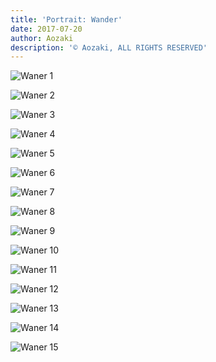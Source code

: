 ```yaml
---
title: 'Portrait: Wander'
date: 2017-07-20
author: Aozaki
description: '© Aozaki, ALL RIGHTS RESERVED'
---
```



![Waner 1](#portfolio/20170720_wander/0001.jpg)

![Waner 2](#portfolio/20170720_wander/0002.jpg)

![Waner 3](#portfolio/20170720_wander/0003.jpg)

![Waner 4](#portfolio/20170720_wander/0004.jpg)

![Waner 5](#portfolio/20170720_wander/0005.jpg)

![Waner 6](#portfolio/20170720_wander/0006.jpg)

![Waner 7](#portfolio/20170720_wander/0007.jpg)

![Waner 8](#portfolio/20170720_wander/0008.jpg)

![Waner 9](#portfolio/20170720_wander/0009.jpg)

![Waner 10](#portfolio/20170720_wander/0010.jpg)

![Waner 11](#portfolio/20170720_wander/0011.jpg)

![Waner 12](#portfolio/20170720_wander/0012.jpg)

![Waner 13](#portfolio/20170720_wander/0013.jpg)

![Waner 14](#portfolio/20170720_wander/0014.jpg)

![Waner 15](#portfolio/20170720_wander/0015.jpg)

<Navi Date="2017" Name="wander" />

